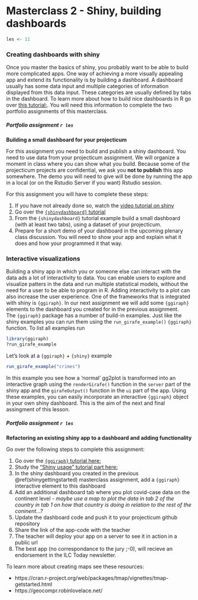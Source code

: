 # Masterclass 2 - Shiny, building dashboards {#shinydashboards}

```r
les <- 11
```

### Creating dashboards with shiny
Once you master the basics of shiny, you probably want to be able to build more complicated apps. One way of achieving a more visually appealing app and extend its functionality is by building a dashboard. A dashboard usually has some data input and multiple categories of information displayed from this data input. These categories are usually defined by tabs in the dashboard. To learn more about how to build nice dashboards in R go over [this tutorial:](https://rstudio.github.io/shinydashboard/get_started.html). You will need this information to complete the two portfolio assignments of this masterclass. 

<div class="dagopdracht">

##### Portfolio assignment `r les`

**Building a small dashboard for your projecticum**

For this assignment you need to build and publish a shiny dashboard. You need to use data from your projecticum assignment. We will organize a moment in class where you can show what you build. Because some of the projecticum projects are confidential, we ask you **not to publish** this app somewhere. The demo you will need to give will be done by running the app in a local (or on the Rstudio Server if you want) Rstudio session.   

For this assignment you will have to complete these steps:

 1. If you have not already done so, watch the [video tutorial on shiny](https://shiny.rstudio.com/tutorial/#video-tutorials)
 1. Go over the [`{shinydashboard}` tutorial](https://rstudio.github.io/shinydashboard/get_started.html)
 1. From the `{shinydashboard}` tutorial example build a small dashboard (with at least two tabs), using a dataset of your projecticum.
 1. Prepare for a short demo of your dashboard in the upcoming plenary class discussion. You will need to show your app and explain what it does and how your programmed it that way. 

</div>

### Interactive visualizations
Building a shiny app in which you or someone else can interact with the data ads a lot of interactivity to data. You can enable users to explore and visualize patters in the data and run multiple statistical models, without the need for a user to be able to program in R. Adding interactivity to a plot can also increase the user experience. One of the frameworks that is integrated with shiny is `{ggiraph}`. In our next assignment we will add some `{ggiraph}` elements to the dashboard you created for in the previous assignment.   
The `{ggiraph}` package has a number of build-in examples. Just like the shiny examples you can run them using the `run_girafe_example()` `{ggiraph}` function. To list all examples run

```r
library(ggiraph)
?run_girafe_example
```

Let's look at a `{ggiraph}` + `{shiny}` example

```r
run_girafe_example("crimes")
```

In this example you see how a 'normal' gg2plot is transformed into an interactive graph using the `renderGirafe()` function in the `server` part of the shiny app and the `girafeOutput()` function in the `ui` part of the app. Using these examples, you can easily incorporate an interactive `{ggiraph}` object in your own shiny dashboard. This is the aim of the next and final assingment of this lesson.  

<div class="dagopdracht">

##### Portfolio assignment `r les`

**Refactoring an existing shiny app to a dashboard and adding functionality**

Go over the following steps to complete this assignment:

 1. Go over the [`{ggiraph}` tutorial here:](https://davidgohel.github.io/ggiraph/articles/offcran/using_ggiraph.html) 
 1. Study the ["Shiny usage" tutorial part here:](https://davidgohel.github.io/ggiraph/articles/offcran/shiny.html)
 1. In the shiny dashboard you created in the previous \@ref(shinygettingstarted) masterclass assignment, add a `{ggiraph}` interactive element to this dashboard
 1. Add an additional dashboard tab where you plot covid-case data on the continent level - _maybe use a map to plot the data in tab 2 of the country in tab 1 on how that country is doing in relation to the rest of the coninent...?_  
 1. Update the dashboard code and push it to your projecticum github repository
 1. Share the link of the app-code with the teacher
 1. The teacher will deploy your app on a server to see it in action in a public url
 1. The best app (no correspondance to the jury ;-0), will recieve an endorsement in the ILC Today newsletter.
 
</div>

<div class="rstudio-tip">
 
To learn more about creating maps see these resources:

 - https://cran.r-project.org/web/packages/tmap/vignettes/tmap-getstarted.html
 - https://geocompr.robinlovelace.net/
 
 
</div>
 
 
 
